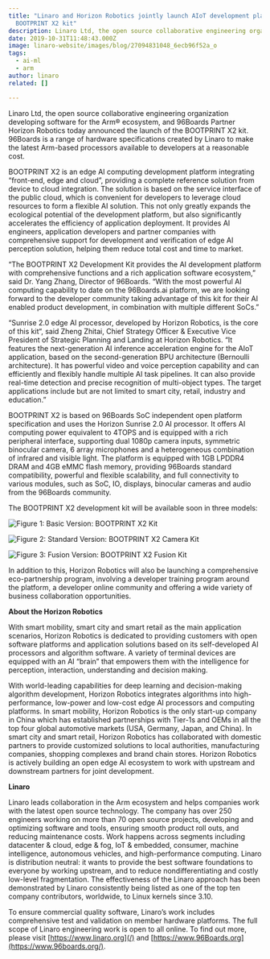 ```yaml
---
title: "Linaro and Horizon Robotics jointly launch AIoT development platform:
  BOOTPRINT X2 kit"
description: Linaro Ltd, the open source collaborative engineering organization developing software for the Arm® ecosystem, and 96Boards Partner Horizon Robotics today announced the launch of the BOOTPRINT X2 kit.
date: 2019-10-31T11:48:43.000Z
image: linaro-website/images/blog/27094831048_6ecb96f52a_o
tags:
  - ai-ml
  - arm
author: linaro
related: []

---
```


Linaro Ltd, the open source collaborative engineering organization developing software for the Arm® ecosystem, and 96Boards Partner Horizon Robotics today announced the launch of the BOOTPRINT X2 kit. 96Boards is a range of hardware specifications created by Linaro to make the latest Arm-based processors available to developers at a reasonable cost.

BOOTPRINT X2 is an edge AI computing development platform integrating “front-end, edge and cloud”, providing a complete reference solution from device to cloud integration. The solution is based on the service interface of the public cloud, which is convenient for developers to leverage cloud resources to form a flexible AI solution. This not only greatly expands the ecological potential of the development platform, but also significantly accelerates the efficiency of application deployment. It provides AI engineers, application developers and partner companies with comprehensive support for development and verification of edge AI perception solution, helping them reduce total cost and time to market.

“The BOOTPRINT X2 Development Kit provides the AI development platform with comprehensive functions and a rich application software ecosystem,” said Dr. Yang Zhang, Director of 96Boards. “With the most powerful AI computing capability to date on the 96Boards.ai platform, we are looking forward to the developer community taking advantage of this kit for their AI enabled product development, in combination with multiple different SoCs.”

“Sunrise 2.0 edge AI processor, developed by Horizon Robotics, is the core of this kit“, said Zheng Zhitai, Chief Strategy Officer & Executive Vice President of Strategic Planning and Landing at Horizon Robotics. “It features the next-generation AI inference acceleration engine for the AIoT application, based on the second-generation BPU architecture (Bernoulli architecture). It has powerful video and voice perception capability and can efficiently and flexibly handle multiple AI task pipelines. It can also provide real-time detection and precise recognition of multi-object types. The target applications include but are not limited to smart city, retail, industry and education.”

BOOTPRINT X2 is based on 96Boards SoC independent open platform specification and uses the Horizon Sunrise 2.0 AI processor. It offers AI computing power equivalent to 4TOPS and is equipped with a rich peripheral interface, supporting dual 1080p camera inputs, symmetric binocular camera, 6 array microphones and a heterogeneous combination of infrared and visible light. The platform is equipped with 1GB LPDDR4 DRAM and 4GB eMMC flash memory, providing 96Boards standard compatibility, powerful and flexible scalability, and full connectivity to various modules, such as SoC, IO, displays, binocular cameras and audio from the 96Boards community.

The BOOTPRINT X2 development kit will be available soon in three models:

![Figure 1: Basic Version: BOOTPRINT X2 Kit](/linaro-website/images/blog/basic-version-bootprint-x2-kit)

![Figure 2: Standard Version: BOOTPRINT X2 Camera Kit](/linaro-website/images/blog/standard-version-bootprint-x2-camera-kit)

![Figure 3: Fusion Version: BOOTPRINT X2 Fusion Kit](/linaro-website/images/blog/fusion-version-bootprint-x2-fusion-kit)

In addition to this, Horizon Robotics will also be launching a comprehensive eco-partnership program, involving a developer training program around the platform, a developer online community and offering a wide variety of business collaboration opportunities.

**About the Horizon Robotics**

With smart mobility, smart city and smart retail as the main application scenarios, Horizon Robotics is dedicated to providing customers with open software platforms and application solutions based on its self-developed AI processors and algorithm software. A variety of terminal devices are equipped with an AI “brain” that empowers them with the intelligence for perception, interaction, understanding and decision making.

With world-leading capabilities for deep learning and decision-making algorithm development, Horizon Robotics integrates algorithms into high-performance, low-power and low-cost edge AI processors and computing platforms. In smart mobility, Horizon Robotics is the only start-up company in China which has established partnerships with Tier-1s and OEMs in all the top four global automotive markets (USA, Germany, Japan, and China). In smart city and smart retail, Horizon Robotics has collaborated with domestic partners to provide customized solutions to local authorities, manufacturing companies, shopping complexes and brand chain stores. Horizon Robotics is actively building an open edge AI ecosystem to work with upstream and downstream partners for joint development.

**Linaro**

Linaro leads collaboration in the Arm ecosystem and helps companies work with the latest open source technology. The company has over 250 engineers working on more than 70 open source projects, developing and optimizing software and tools, ensuring smooth product roll outs, and reducing maintenance costs. Work happens across segments including datacenter & cloud, edge & fog, IoT & embedded, consumer, machine intelligence, autonomous vehicles, and high-performance computing. Linaro is distribution neutral: it wants to provide the best software foundations to everyone by working upstream, and to reduce nondifferentiating and costly low-level fragmentation. The effectiveness of the Linaro approach has been demonstrated by Linaro consistently being listed as one of the top ten company contributors, worldwide, to Linux kernels since 3.10.

To ensure commercial quality software, Linaro’s work includes comprehensive test and validation on member hardware platforms. The full scope of Linaro engineering work is open to all online. To find out more, please visit [https://www.linaro.org](/) and [https://www.96Boards.org](https://www.96boards.org/).
